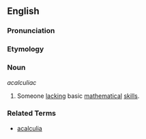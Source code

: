 ==English==

===Pronunciation===

===Etymology===

===Noun===
''acalculiac''

# Someone [[lack|lacking]] basic [[mathematics|mathematical]] [[skill]]s.

===Related Terms===
* [[acalculia]]